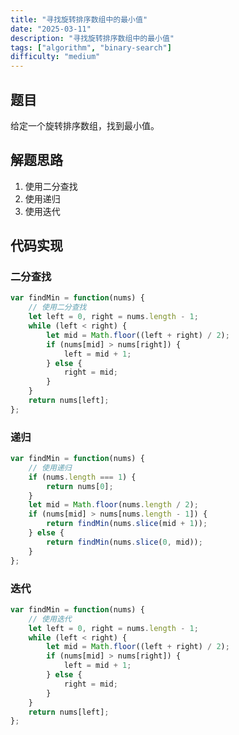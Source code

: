 ```yaml
---
title: "寻找旋转排序数组中的最小值"
date: "2025-03-11"
description: "寻找旋转排序数组中的最小值"
tags: ["algorithm", "binary-search"]
difficulty: "medium"
---
```


## 题目

给定一个旋转排序数组，找到最小值。

## 解题思路

1. 使用二分查找
2. 使用递归
3. 使用迭代

## 代码实现 

### 二分查找

```javascript
var findMin = function(nums) {
    // 使用二分查找
    let left = 0, right = nums.length - 1;
    while (left < right) {
        let mid = Math.floor((left + right) / 2);
        if (nums[mid] > nums[right]) {
            left = mid + 1;
        } else {
            right = mid;
        }
    }
    return nums[left];
};
```

### 递归

```javascript
var findMin = function(nums) {
    // 使用递归
    if (nums.length === 1) {
        return nums[0];
    }
    let mid = Math.floor(nums.length / 2);
    if (nums[mid] > nums[nums.length - 1]) {
        return findMin(nums.slice(mid + 1));
    } else {
        return findMin(nums.slice(0, mid));
    }
};
``` 

### 迭代

```javascript
var findMin = function(nums) {
    // 使用迭代
    let left = 0, right = nums.length - 1;
    while (left < right) {
        let mid = Math.floor((left + right) / 2);
        if (nums[mid] > nums[right]) {
            left = mid + 1;
        } else {
            right = mid;
        }
    }
    return nums[left];
};
``` 






